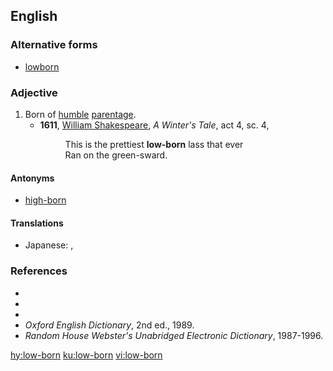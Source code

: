==English==

===Alternative forms===
* [[lowborn]]

===Adjective===
{{en-adj|head=[[low]]-[[born]]}}

# Born of [[humble]] [[parentage]].
#* '''1611''', [[w:William_Shakespeare|William Shakespeare]], ''A Winter's Tale'', act 4, sc. 4,
#*: This is the prettiest '''low-born''' lass that ever
#*: Ran on the green-sward.

====Antonyms====
* [[high-born]]

====Translations====
{{trans-top|born of humble parentage}}
* Japanese: {{t+|ja|賎しい|tr=iyashii}}, {{t+|ja|下賎|alt=下賎な|tr=gesen na}}
{{trans-mid}}
{{trans-bottom}}

===References===
* {{R:Webster 1828}}
* {{R:Webster 1913|lowborn}}
* {{R:Dictionary.com|lowborn}}
* ''Oxford English Dictionary'', 2nd ed., 1989.
* ''Random House Webster's Unabridged Electronic Dictionary'', 1987-1996.

[[hy:low-born]]
[[ku:low-born]]
[[vi:low-born]]